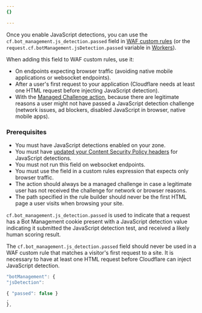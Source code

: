 ```yaml
---
{}

---
```


Once you enable JavaScript detections, you can use the `cf.bot_management.js_detection.passed` field in [WAF custom rules](/waf/custom-rules/) (or the `request.cf.botManagement.jsDetection.passed` variable in [Workers](/workers/)).

When adding this field to WAF custom rules, use it:

* On endpoints expecting browser traffic (avoiding native mobile applications or websocket endpoints).
* After a user's first request to your application (Cloudflare needs at least one HTML request before injecting JavaScript detection).
* With the [Managed Challenge action](/cloudflare-challenges/challenge-types/challenge-pages/#managed-challenge-recommended), because there are legitimate reasons a user might not have passed a JavaScript detection challenge (network issues, ad blockers, disabled JavaScript in browser, native mobile apps).

### Prerequisites

* You must have JavaScript detections enabled on your zone.
* You must have [updated your Content Security Policy headers](/cloudflare-challenges/challenge-types/javascript-detections/#if-you-have-a-content-security-policy-csp) for JavaScript detections.
* You must not run this field on websocket endpoints.
* You must use the field in a custom rules expression that expects only browser traffic.
* The action should always be a managed challenge in case a legitimate user has not received the challenge for network or browser reasons.
* The path specified in the rule builder should never be the first HTML page a user visits when browsing your site.

`cf.bot_management.js_detection.passed` is used to indicate that a request has a Bot Management cookie present with a JavaScript detection value indicating it submitted the JavaScript detection test, and received a likely human scoring result.

The `cf.bot_management.js_detection.passed` field should never be used in a WAF custom rule that matches a visitor's first request to a site. It is necessary to have at least one HTML request before Cloudflare can inject JavaScript detection.

```js title="Example with Workers"
"botManagement": {
"jsDetection":

{ "passed": false }
,
},
```
